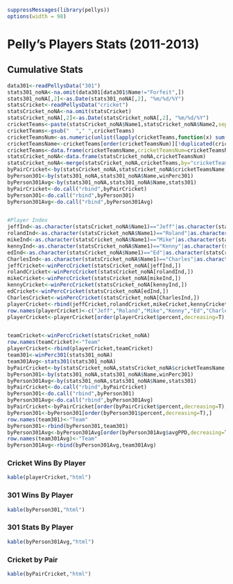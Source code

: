 ```r
suppressMessages(library(pellys))
options(width = 98)
```
# Pelly's Players Stats (2011-2013)


## Cumulative Stats

```r
data301<-readPellysData("301")
stats301_noNA<-na.omit(data301[data301$Name!="Forfeit",])
stats301_noNA[,2]<-as.Date(stats301_noNA[,2], "%m/%d/%Y")
statsCricket<-readPellysData("cricket")
statsCricket_noNA<-na.omit(statsCricket)
statsCricket_noNA[,2]<-as.Date(statsCricket_noNA[,2], "%m/%d/%Y")
cricketTeams<-paste(statsCricket_noNA$Name1,statsCricket_noNA$Name2,sep=" ")
cricketTeams<-gsub("  "," ",cricketTeams)
cricketTeamsNum<-as.numeric(unlist(lapply(cricketTeams,function(x) sum(strtoi(charToRaw(x),base=16)))))
cricketTeamsName<-cricketTeams[order(cricketTeamsNum)][!duplicated(cricketTeamsNum[order(cricketTeamsNum)])]
cricketTeams<-data.frame(cricketTeamsName,cricketTeamsNum=cricketTeamsNum[order(cricketTeamsNum)][!duplicated(cricketTeamsNum[order(cricketTeamsNum)])])
statsCricket_noNA<-data.frame(statsCricket_noNA,cricketTeamsNum)
statsCricket_noNA<-merge(statsCricket_noNA,cricketTeams,by="cricketTeamsNum",all.x=T)
byPairCricket<-by(statsCricket_noNA,statsCricket_noNA$cricketTeamsName,winPercCricket)
byPerson301<-by(stats301_noNA,stats301_noNA$Name,winPerc301)
byPerson301Avg<-by(stats301_noNA,stats301_noNA$Name,stats301)
byPairCricket<-do.call("rbind",byPairCricket)
byPerson301<-do.call("rbind",byPerson301)
byPerson301Avg<-do.call("rbind",byPerson301Avg)


#Player Index
jeffInd<-as.character(statsCricket_noNA$Name1)=="Jeff"|as.character(statsCricket_noNA$Name2)=="Jeff"
rolandInd<-as.character(statsCricket_noNA$Name1)=="Roland"|as.character(statsCricket_noNA$Name2)=="Roland"
mikeInd<-as.character(statsCricket_noNA$Name1)=="Mike"|as.character(statsCricket_noNA$Name2)=="Mike"
kennyInd<-as.character(statsCricket_noNA$Name1)=="Kenny"|as.character(statsCricket_noNA$Name2)=="Kenny"
edInd<-as.character(statsCricket_noNA$Name1)=="Ed"|as.character(statsCricket_noNA$Name2)=="Ed"
CharlesInd<-as.character(statsCricket_noNA$Name1)=="Charles"|as.character(statsCricket_noNA$Name2)=="Charles"
jeffCricket<-winPercCricket(statsCricket_noNA[jeffInd,])
rolandCricket<-winPercCricket(statsCricket_noNA[rolandInd,])
mikeCricket<-winPercCricket(statsCricket_noNA[mikeInd,])
kennyCricket<-winPercCricket(statsCricket_noNA[kennyInd,])
edCricket<-winPercCricket(statsCricket_noNA[edInd,])
CharlesCricket<-winPercCricket(statsCricket_noNA[CharlesInd,])
playerCricket<-rbind(jeffCricket,rolandCricket,mikeCricket,kennyCricket,edCricket,CharlesCricket)
row.names(playerCricket)<-c("Jeff","Roland","Mike","Kenny","Ed","Charles")
playerCricket<-playerCricket[order(playerCricket$percent,decreasing=T),]


teamCricket<-winPercCricket(statsCricket_noNA)
row.names(teamCricket)<-"Team"
playerCricket<-rbind(playerCricket,teamCricket)
team301<-winPerc301(stats301_noNA)
team301Avg<-stats301(stats301_noNA)
byPairCricket<-by(statsCricket_noNA,statsCricket_noNA$cricketTeamsName,winPercCricket)
byPerson301<-by(stats301_noNA,stats301_noNA$Name,winPerc301)
byPerson301Avg<-by(stats301_noNA,stats301_noNA$Name,stats301)
byPairCricket<-do.call("rbind",byPairCricket)
byPerson301<-do.call("rbind",byPerson301)
byPerson301Avg<-do.call("rbind",byPerson301Avg)
byPairCricket<-byPairCricket[order(byPairCricket$percent,decreasing=T),]
byPerson301<-byPerson301[order(byPerson301$percent,decreasing=T),]
row.names(team301)<-"Team"
byPerson301<-rbind(byPerson301,team301)
byPerson301Avg<-byPerson301Avg[order(byPerson301Avg$avgPPD,decreasing=T),]
row.names(team301Avg)<-"Team"
byPerson301Avg<-rbind(byPerson301Avg,team301Avg)
```

### Cricket Wins By Player
```r
kable(playerCricket,"html")
```

### 301 Wins By Player
```r
kable(byPerson301,"html")
```

### 301 Stats By Player
```r
kable(byPerson301Avg,"html")
```

### Cricket by Pair
```r
kable(byPairCricket,"html")
```
